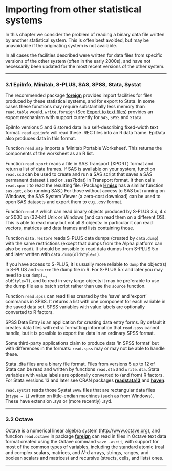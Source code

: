 #  Importing from other statistical systems
<p><a href="" id="index-Importing-from-other-statistical-systems"></a></p>
<p>In this chapter we consider the problem of reading a binary data file written by another statistical system. This is often best avoided, but may be unavoidable if the originating system is not available.</p>
<p>In all cases the facilities described were written for data files from specific versions of the other system (often in the early 2000s), and have not necessarily been updated for the most recent versions of the other system.</p>
<hr />
<p><a href="" id="EpiInfo-Minitab-SAS-S_002dPLUS-SPSS-Stata-Systat"></a> <a href="" id="EpiInfo_002c-Minitab_002c-S_002dPLUS_002c-SAS_002c-SPSS_002c-Stata_002c-Systat"></a></p>
<h3 id="epiinfo-minitab-s-plus-sas-spss-stata-systat" class="section">3.1 EpiInfo, Minitab, S-PLUS, SAS, SPSS, Stata, Systat</h3>
<p>The recommended package <a href="https://CRAN.R-project.org/package=foreign"><strong>foreign</strong></a> provides import facilities for files produced by these statistical systems, and for export to Stata. In some cases these functions may require substantially less memory than <code class="calibre2">read.table</code> would. <code class="calibre2">write.foreign</code> (See <a href="introduction.html#Export-to-text-files">Export to text files</a>) provides an export mechanism with support currently for <code class="calibre2">SAS</code>, <code class="calibre2">SPSS</code> and <code class="calibre2">Stata</code>.</p>
<p><a href="" id="index-EpiInfo"></a> <a href="" id="index-EpiData"></a> <a href="" id="index-read_002eepiinfo"></a></p>
<p>EpiInfo versions 5 and 6 stored data in a self-describing fixed-width text format. <code class="calibre2">read.epiinfo</code> will read these .REC files into an R data frame. EpiData also produces data in this format.</p>
<p><a href="" id="index-Minitab"></a> <a href="" id="index-read_002emtp"></a></p>
<p>Function <code class="calibre2">read.mtp</code> imports a ‘Minitab Portable Worksheet’. This returns the components of the worksheet as an R list.</p>
<p><a href="" id="index-SAS"></a> <a href="" id="index-read_002export"></a></p>
<p>Function <code class="calibre2">read.xport</code> reads a file in SAS Transport (XPORT) format and return a list of data frames. If SAS is available on your system, function <code class="calibre2">read.ssd</code> can be used to create and run a SAS script that saves a SAS permanent dataset (.ssd or .sas7bdat) in Transport format. It then calls <code class="calibre2">read.xport</code> to read the resulting file. (Package <a href="https://CRAN.R-project.org/package=Hmisc"><strong>Hmisc</strong></a> has a similar function <code class="calibre2">sas.get</code>, also running SAS.) For those without access to SAS but running on Windows, the SAS System Viewer (a zero-cost download) can be used to open SAS datasets and export them to e.g. .csv format.</p>
<p><a href="" id="index-S_002dPLUS"></a> <a href="" id="index-read_002eS"></a> <a href="" id="index-data_002erestore"></a></p>
<p>Function <code class="calibre2">read.S</code> which can read binary objects produced by S-PLUS 3.x, 4.x or 2000 on (32-bit) Unix or Windows (and can read them on a different OS). This is able to read many but not all S objects: in particular it can read vectors, matrices and data frames and lists containing those.</p>
<p>Function <code class="calibre2">data.restore</code> reads S-PLUS data dumps (created by <code class="calibre2">data.dump</code>) with the same restrictions (except that dumps from the Alpha platform can also be read). It should be possible to read data dumps from S-PLUS 5.x and later written with <code class="calibre2">data.dump(oldStyle=T)</code>.</p>
<p>If you have access to S-PLUS, it is usually more reliable to <code class="calibre2">dump</code> the object(s) in S-PLUS and <code class="calibre2">source</code> the dump file in R. For S-PLUS 5.x and later you may need to use <code class="calibre2">dump(..., oldStyle=T)</code>, and to read in very large objects it may be preferable to use the dump file as a batch script rather than use the <code class="calibre2">source</code> function.</p>
<p><a href="" id="index-SPSS"></a> <a href="" id="index-SPSS-Data-Entry"></a> <a href="" id="index-read_002espss"></a></p>
<p>Function <code class="calibre2">read.spss</code> can read files created by the ‘save’ and ‘export’ commands in SPSS. It returns a list with one component for each variable in the saved data set. SPSS variables with value labels are optionally converted to R factors.</p>
<p>SPSS Data Entry is an application for creating data entry forms. By default it creates data files with extra formatting information that <code class="calibre2">read.spss</code> cannot handle, but it is possible to export the data in an ordinary SPSS format.</p>
<p>Some third-party applications claim to produce data ‘in SPSS format’ but with differences in the formats: <code class="calibre2">read.spss</code> may or may not be able to handle these.</p>
<p><a href="" id="index-Stata"></a> <a href="" id="index-read_002edta"></a> <a href="" id="index-write_002edta"></a></p>
<p>Stata .dta files are a binary file format. Files from versions 5 up to 12 of Stata can be read and written by functions <code class="calibre2">read.dta</code> and <code class="calibre2">write.dta</code>. Stata variables with value labels are optionally converted to (and from) R factors. For Stata versions 13 and later see CRAN packages <a href="https://CRAN.R-project.org/package=readstata13"><strong>readstata13</strong></a> and <a href="https://CRAN.R-project.org/package=haven"><strong>haven</strong></a>.</p>
<p><a href="" id="index-Systat"></a> <a href="" id="index-read_002esystat"></a></p>
<p><code class="calibre2">read.systat</code> reads those Systat <code class="calibre2">SAVE</code> files that are rectangular data files (<code class="calibre2">mtype = 1</code>) written on little-endian machines (such as from Windows). These have extension .sys or (more recently) .syd.</p>
<hr />
<p><a href="" id="Octave"></a> <a href="" id="Octave-1"></a></p>
<h3 id="octave" class="section">3.2 Octave</h3>
<p><a href="" id="index-Octave"></a> <a href="" id="index-read_002eoctave"></a></p>
<p>Octave is a numerical linear algebra system (<a href="http://www.octave.org" class="uri">http://www.octave.org</a>), and function <code class="calibre2">read.octave</code> in package <a href="https://CRAN.R-project.org/package=foreign"><strong>foreign</strong></a> can read in files in Octave text data format created using the Octave command <code class="calibre2">save -ascii</code>, with support for most of the common types of variables, including the standard atomic (real and complex scalars, matrices, and <em>N</em>-d arrays, strings, ranges, and boolean scalars and matrices) and recursive (structs, cells, and lists) ones.</p>
<hr />
<p><a href="" id="Relational-databases"></a> <a href="" id="Relational-databases-1"></a></p>
<div id="calibre_pb_10" class="calibre11">

</div>

